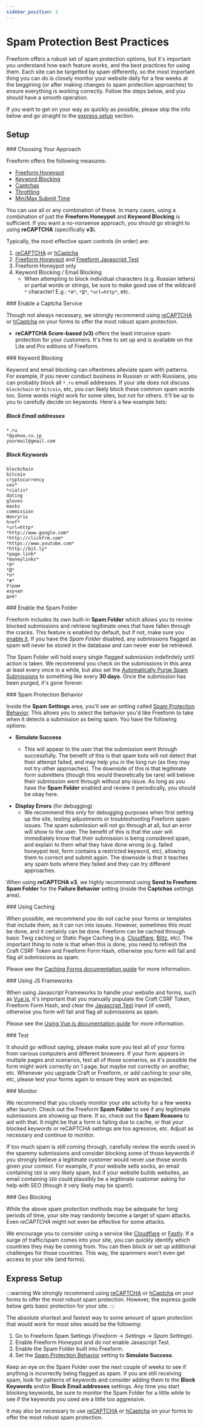 ```yaml
---
sidebar_position: 3
---
```



# Spam Protection Best Practices

Freeform offers a robust set of spam protection options, but it's important you understand how each feature works, and the best practices for using them. Each site can be targetted by spam differently, so the most important thing you can do is closely monitor your website daily for a few weeks at the beggining (or after making changes to spam protection approaches) to ensure everything is working correctly. Follow the steps below, and you should have a smooth operation.

If you want to get on your way as quickly as possible, please skip the info below and go straight to the [express setup](#express-setup) section.

## Setup

<VerticalStepWrapper>
<StepMarkdown>
### Choosing Your Approach

Freeform offers the following measures:

- [Freeform Honeypot](../../../forms/spam-protection#freeform-honeypot)
- [Keyword Blocking](../../../forms/spam-protection#spam-blocking)
- [Captchas](../../../forms/spam-protection#captchas)
- [Throttling](../../../forms/spam-protection#throttling)
- [Min/Max Submit Time](../../configuration/settings#minimum-submit-time)

You can use all or any combination of these. In many cases, using a combination of just the **Freeform Honeypot** and **Keyword Blocking** is sufficient. If you want a no-nonsense approach, you should go straight to using **reCAPTCHA** (specifically **v3**).

Typically, the most effective spam controls (in order) are:

1. [reCAPTCHA](../../integrations/recaptcha/) or [hCaptcha](../../integrations/hcaptcha/)
2. [Freeform Honeypot](../../../forms/spam-protection/#freeform-honeypot) and [Freeform Javascript Test](../../../forms/spam-protection/#freeform-javascript-test)
3. Freeform Honeypot only
4. Keyword Blocking / Email Blocking
   - When attempting to block individual characters (e.g. Russian letters) or partial words or strings, be sure to make good use of the wildcard `*` character! E.g.: `*й*`, `*Д*`, `*url=http*`, etc.

</StepMarkdown>
<StepMarkdown>
### Enable a Captcha Service

Though not always necessary, we strongly recommend using [reCAPTCHA](../../integrations/recaptcha) or [hCaptcha](../../integrations/hcaptcha) on your forms to offer the most robust spam protection.

- **reCAPTCHA Score-based (v3)** offers the least intrusive spam protection for your customers. It's free to set up and is available on the Lite and Pro editions of Freeform.

</StepMarkdown>
<StepMarkdown>
### Keyword Blocking

Keyword and email blocking can oftentimes alleviate spam with patterns. For example, if you never conduct business in Russian or with Russians, you can probably block all `*.ru` email addresses. If your site does not discuss `blockchain` or `bitcoin`, etc, you can likely block these common spam words too. Some words might work for some sites, but not for others. It'll be up to you to carefully decide on keywords. Here's a few example lists:

##### Block Email addresses

```
*.ru
*@yahoo.co.jp
yourmail@gmail.com
```

##### Block Keywords

```
blockchain
bitcoin
cryptocurrency
sex*
*cialis*
dating
gloves
masks
commission
Henryrix
href*
*url=http*
*http://www.google.com*
*http://clickfrm.com*
*https://www.youtube.com*
*http://bit.ly*
*page.link*
*moneylinks*
*й*
*Д*
*п*
*ж*
Утром
изучал
дня!
```

</StepMarkdown>
<StepMarkdown>
### Enable the Spam Folder

Freeform includes its own built-in **Spam Folder** which allows you to review blocked submissions and retrieve legitimate ones that have fallen through the cracks. This feature is enabled by default, but if not, make sure you [enable it](../../../forms/spam-protection/#spam-folder). If you have the _Spam Folder_ disabled, any submissions flagged as spam will never be stored in the database and can never ever be retrieved.

The Spam Folder will hold every single flagged submission indefinitely until action is taken. We recommend you check on the submissions in this area at least every once in a while, but also set the [Automatically Purge Spam Submissions](../../configuration/settings/#automatically-purge-spam-submissions) to something like every **30 days**. Once the submission has been purged, it's gone forever.

</StepMarkdown>
<StepMarkdown>
### Spam Protection Behavior

Inside the **Spam Settings** area, you'll see an setting called [Spam Protection Behavior](../../configuration/settings/#spam-protection-behavior). This allows you to select the behavior you'd like Freeform to take when it detects a submission as being spam. You have the following options:

- **Simulate Success** <Badge type="recommended" text="Recommended" />
  - This will appear to the user that the submission went through successfully. The benefit of this is that spam bots will not detect that their attempt failed, and may help you in the long run (as they may not try other approaches). The downside of this is that legitimate form submitters (though this would theoretically be rare) will believe their submission went through without any issue. As long as you have the **Spam Folder** enabled and review it periodically, you should be okay here.

* **Display Errors** (for debugging)
  - We recommend this only for debugging purposes when first setting up the site, testing adjustments or troubleshooting Freeform spam issues. The spam submission will not go through at all, but an error will show to the user. The benefit of this is that the user will immediately know that their submission is being considered spam, and explain to them what they have done wrong (e.g. failed honeypot test, form contains a restricted keyword, etc), allowing them to correct and submit again. The downside is that it teaches any spam bots where they failed and they can try different approaches.

When using **reCAPTCHA v3**, we highly recommend using **Send to Freeform Spam Folder** for the **Failure Behavior** setting (inside the **Captchas** settings area).

</StepMarkdown>
<StepMarkdown>
### Using Caching

When possible, we recommend you do not cache your forms or templates that include them, as it can run into issues. However, sometimes this must be done, and it certainly can be done. Freeform can be cached through basic Twig caching or Static Page Caching (e.g. [Cloudflare](https://cloudflare.com/), [Blitz](https://plugins.craftcms.com/blitz), etc). The important thing to note is that when this is done, you need to refresh the Craft CSRF Token and Freeform Form Hash, otherwise you form will fail and flag all submissions as spam.

Please see the [Caching Forms documentation guide](../templating/caching-forms/) for more information.

</StepMarkdown>
<StepMarkdown>
### Using JS Frameworks

When using Javascript Frameworks to handle your website and forms, such as [Vue.js](https://vuejs.org/), it's important that you manually populate the Craft CSRF Token, Freeform Form Hash, and clear the [Javascript Test](../../../forms/spam-protection/#freeform-javascript-test) input (if used), otherwise you form will fail and flag all submissions as spam.

Please see the [Using Vue.js documentation guide](../headless/vuejs) for more information.

</StepMarkdown>
<StepMarkdown>
### Test

It should go without saying, please make sure you test all of your forms from various computers and different browsers. If your form appears in multiple pages and scenarios, test all of those scenarios, as it's possible the form might work correctly on 1 page, but maybe not correctly on another, etc. Whenever you upgrade Craft or Freeform, or add caching to your site, etc, please test your forms again to ensure they work as expected.

</StepMarkdown>
<StepMarkdown>
### Monitor

We recommend that you closely monitor your site activity for a few weeks after launch. Check out the Freeform **Spam Folder** to see if any legitimate submissions are showing up there. If so, check out the **Spam Reasons** to aid with that. It might be that a form is failing due to cache, or that your blocked keywords or reCAPTCHA settings are too agressive, etc. Adjust as necessary and continue to monitor.

If too much spam is still coming through, carefully review the words used in the spammy submissions and consider blocking some of those keywords if you strongly believe a legitimate customer would never use those words given your context. For example, if your website sells socks, an email containing `SEO` is very likely spam, but if your website builds websites, an email containing `SEO` could plausibly be a legitimate customer asking for help with SEO (though it very likely may be spam!).

</StepMarkdown>
<StepMarkdown>
### Geo Blocking

While the above spam protection methods may be adequate for long periods of time, your site may randomly become a target of spam attacks. Even _reCAPTCHA_ might not even be effective for some attacks.

We encourage you to consider using a service like [Cloudflare](https://cloudflare.com/) or [Fastly](https://www.fastly.com/). If a surge of traffic/spam comes into your site, you can quickly identify which countries they may be coming from. You can then block or set up additional challenges for those countries. This way, the spammers won't even get access to your site (and forms).

</StepMarkdown>

</VerticalStepWrapper>

## Express Setup

:::warning
We strongly recommend using [reCAPTCHA](../../integrations/recaptcha) or [hCaptcha](../../integrations/hcaptcha) on your forms to offer the most robust spam protection. However, the express guide below gets basic protection for your site.
:::

The absolute shortest and fastest way to some amount of spam protection that would work for most sites would be the following:

1. Go to Freeform Spam Settings (_Freeform_ → _Settings_ → _Spam Settings_).
2. Enable Freeform Honeypot and do not enable Javascript Test.
3. Enable the Spam Folder built into Freeform.
4. Set the [Spam Protection Behavior](../../configuration/settings/#spam-protection-behavior) setting to **Simulate Success**.

Keep an eye on the Spam Folder over the next couple of weeks to see if anything is incorrectly being flagged as spam. If you are still receiving spam, look for patterns of keywords and consider adding them to the **Block Keywords** and/or **Block Email addresses** settings. Any time you start blocking keywords, be sure to monitor the Spam Folder for a little while to see if the keywords you used are a little too aggressive.

It may also be necessary to use [reCAPTCHA](../../integrations/recaptcha) or [hCaptcha](../../integrations/hcaptcha) on your forms to offer the most robust spam protection.